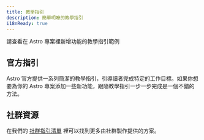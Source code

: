 ```yaml
---
title: 教學指引
description: 簡單明瞭的教學指引
i18nReady: true
---
```



請查看在 Astro 專案裡新增功能的教學指引範例

## 官方指引

Astro 官方提供一系列簡潔的教學指引，引導讀者完成特定的工作目標。如果你想要為你的 Astro 專案添加一些新功能，跟隨教學指引一步一步完成是一個不錯的方法。

<RecipesNav />

## 社群資源

<ReadMore>在我們的 [社群指引清單](/en/community-resources/content/#recipes-and-guides) 裡可以找到更多由社群製作提供的方案。</ReadMore>
